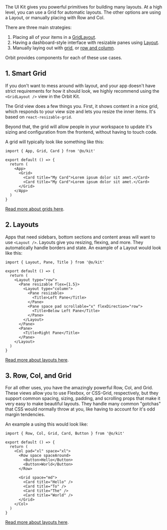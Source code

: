 <IntroText>
  The UI Kit gives you powerful primitives for building many layouts. At a high level, you can use a
  Grid for automatic layouts. The other options are using a Layout, or manually placing with Row and
  Col.
</IntroText>

There are three main strategies:

1. Placing all of your items in a [GridLayout](/docs/layout-grid).
2. Having a dashboard-style interface with resizable panes using [Layout](/docs/layout).
3. Manually laying out with [grid](/docs/grid), or [row and column](/docs/layout).

Orbit provides components for each of these use cases.

## 1. Smart Grid

If you don't want to mess around with layout, and your app doesn't have strict requirements for how
it should look, we highly recommend using the `<GridLayout />` view in the Orbit Kit.

The Grid view does a few things you. First, it shows content in a nice grid, which responds to your
view size and lets you resize the inner items. It's based on `react-resizable-grid`.

Beyond that, the grid will allow people in your workspace to update it's sizing and configuration
from the frontend, without having to touch code.

A grid will typically look like something like this:

```tsx
import { App, Grid, Card } from '@o/kit'

export default () => {
  return (
    <App>
      <Grid>
        <Card title="My Card">Lorem ipsum dolor sit amet.</Card>
        <Card title="My Card">Lorem ipsum dolor sit amet.</Card>
      </Grid>
    </App>
  )
}
```

[Read more about grids here]().

## 2. Layouts

Apps that need sidebars, bottom sections and content areas will want to use `<Layout />`. Layouts
give you resizing, flexing, and more. They automatically handle borders and state. An example of a
Layout would look like this:

```tsx
import { Layout, Pane, Title } from '@o/kit'

export default () => {
  return (
    <Layout type="row">
      <Pane resizable flex={1.5}>
        <Layout type="column">
          <Pane resizable>
            <Title>Left Pane</Title>
          </Pane>
          <Pane space pad scrollable="x" flexDirection="row">
            <Title>Below Left Pane</Title>
          </Pane>
        </Layout>
      </Pane>
      <Pane>
        <Title>Right Pane</Title>
      </Pane>
    </Layout>
  )
}
```

[Read more about layouts here](/docs/layout).

## 3. Row, Col, and Grid

For all other uses, you have the amazingly powerful Row, Col, and Grid. These views allow you to use
Flexbox, or CSS-Grid, respectively, but they support common spacing, sizing, padding, and scrolling
props that make it very easy to make beautiful layouts. They handle many common "gotchas" that CSS
would normally throw at you, like having to account for it's odd margin tendencies.

An example a using this would look like:

```tsx
import { Row, Col, Grid, Card, Button } from '@o/kit'

export default () => {
  return (
    <Col pad="xl" space="xl">
      <Row space spaceAround>
        <Button>Hello</Button>
        <Button>World</Button>
      </Row>

      <Grid space="md">
        <Card title="Hello" />
        <Card title="To" />
        <Card title="The" />
        <Card title="World" />
      </Grid>
    </Col>
  )
}
```

[Read more about layouts here](/docs/views).
